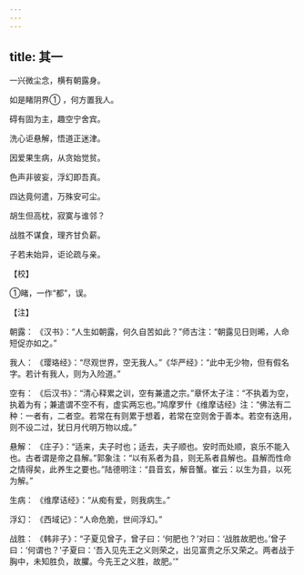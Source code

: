 ```yaml
---
---
---
```

title: 其一
---




一兴微尘念，横有朝露身。

如是睹阴界① ，何方置我人。

碍有固为主，趣空宁舍宾。

洗心讵悬解，悟道正迷津。

因爱果生病，从贪始觉贫。

色声非彼妄，浮幻即吾真。

四达竟何遣，万殊安可尘。

胡生但高枕，寂寞与谁邻？

战胜不谋食，理齐甘负薪。

子若未始异，讵论疏与亲。

【校】

①睹，一作“都”，误。

【注】

朝露： 《汉书》：“人生如朝露，何久自苦如此？”师古注：“朝露见日则晞，人命短促亦如之。”

我人： 《璎珞经》：“尽观世界，空无我人。”《华严经》：“此中无少物，但有假名字。若计有我人，则为入险道。”

空有： 《后汉书》：“清心释累之训，空有兼遣之宗。”章怀太子注：“不执着为空，执着为有；兼遣谓不空不有，虚实两忘也。”鸠摩罗什《维摩诘经》注：“佛法有二种：一者有，二者空。若常在有则累于想着，若常在空则舍于善本。若空有迭用，则不设二过，犹日月代明万物以成。”

悬解： 《庄子》：“适来，夫子时也；适去，夫子顺也。安时而处顺，哀乐不能入也。古者谓是帝之县解。”郭象注：“以有系者为县，则无系者县解也。县解而性命之情得矣，此养生之要也。”陆德明注：“县音玄，解音蟹。崔云：以生为县，以死为解。”

生病： 《维摩诘经》：“从痴有爱，则我病生。”

浮幻： 《西域记》：“人命危脆，世间浮幻。”

战胜： 《韩非子》：“子夏见曾子，曾子曰：‘何肥也？’对曰：‘战胜故肥也。’曾子曰：‘何谓也？’子夏曰：‘吾入见先王之义则荣之，出见富贵之乐又荣之。两者战于胸中，未知胜负，故臞。今先王之义胜，故肥。’”